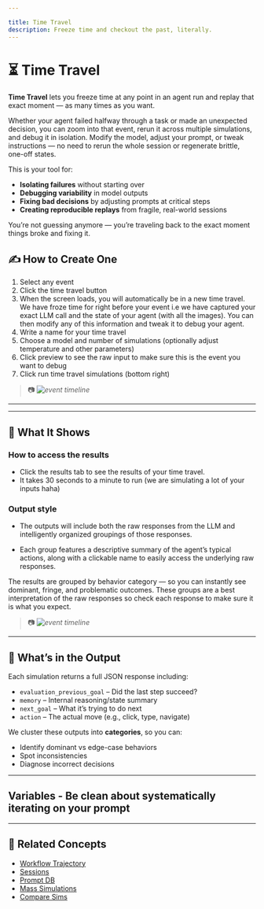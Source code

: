 ```yaml
---

title: Time Travel
description: Freeze time and checkout the past, literally. 
---
```

# ⏳ Time Travel

**Time Travel** lets you freeze time at any point in an agent run and replay that exact moment — as many times as you want.

Whether your agent failed halfway through a task or made an unexpected decision, you can zoom into that event, rerun it across multiple simulations, and debug it in isolation. Modify the model, adjust your prompt, or tweak instructions — no need to rerun the whole session or regenerate brittle, one-off states.

This is your tool for:

* **Isolating failures** without starting over
* **Debugging variability** in model outputs
* **Fixing bad decisions** by adjusting prompts at critical steps
* **Creating reproducible replays** from fragile, real-world sessions

You’re not guessing anymore — you’re traveling back to the exact moment things broke and fixing it.

## ✍️ How to Create One

1. Select any event
2. Click the time travel button
3. When the screen loads, you will automatically be in a new time travel. We have froze time for right before your event i.e we have captured your exact LLM call and the state of your agent (with all the images). You can then modify any of this information and tweak it to debug your agent.
4. Write a name for your time travel
5. Choose a model and number of simulations (optionally adjust temperature and other parameters)
6. Click preview to see the raw input to make sure this is the event you want to debug
7. Click run time travel simulations (bottom right)
> 📷 _![event timeline](/images/tt1.png)_
---

---

## 🧠 What It Shows

### How to access the results

- Click the results tab to see the results of your time travel.
- It takes 30 seconds to a minute to run (we are simulating a lot of your inputs haha)

### Output style 
- The outputs will include both the raw responses from the LLM and intelligently organized groupings of those responses.

- Each group features a descriptive summary of the agent’s typical actions, along with a clickable name to easily access the underlying raw responses.

The results are grouped by behavior category — so you can instantly see dominant, fringe, and problematic outcomes. These groups are a best interpretation of the raw responses so check each response to make sure it is what you expect.

> 📷 _![event timeline](/images/tt2.png)_

---


## 🧮 What’s in the Output

Each simulation returns a full JSON response including:

* `evaluation_previous_goal` – Did the last step succeed?
* `memory` – Internal reasoning/state summary
* `next_goal` – What it’s trying to do next
* `action` – The actual move (e.g., click, type, navigate)

We cluster these outputs into **categories**, so you can:

* Identify dominant vs edge-case behaviors
* Spot inconsistencies
* Diagnose incorrect decisions



---

## Variables - Be clean about systematically iterating on your prompt
---

## 🧩 Related Concepts

* [Workflow Trajectory](/workflow-trajectory)
* [Sessions](/sessions)
* [Prompt DB](/prompt-db)
* [Mass Simulations](/mass-simulations)
* [Compare Sims](/compare-sims)

